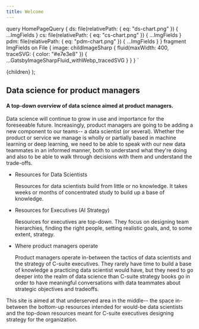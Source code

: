 ```yaml
---
title: Welcome
---
```


  query HomePageQuery {
    ds: file(relativePath: { eq: "ds-chart.png" }) {
      ...ImgFields
    }
    cs: file(relativePath: { eq: "cs-chart.png" }) {
      ...ImgFields
    }
    pdm: file(relativePath: { eq: "pdm-chart.png" }) {
      ...ImgFields
    }
  }
  fragment ImgFields on File {
    image: childImageSharp {
      fluid(maxWidth: 400, traceSVG: { color: "#e7e3e8" }) {
        ...GatsbyImageSharpFluid_withWebp_tracedSVG
      }
    }
  }
`

  <HeroWrapper>
    <Hero 
      title="Data ∩ Product"
      subtitle="The intersection of data science and product management."
    />
    <HeroContent id='home-content'>
      {children}
    </HeroContent>
  </HeroWrapper>
);

<div style={{ 
  textAlign: 'center',
}}>

<h2 style={{
  color: colors.text1,
}}>
Data science for product managers </h2>

<h4 style={{
  color: colors.primary,
}}>
A top-down overview of data science aimed at product managers.
</h4>

</div>

<div>

Data science will continue to grow in use and importance for the foreseeable future. Increasingly, product managers are going to be adding a new component to our teams-- a data scientist (or several). Whether the product or service we manage is wholly or partially based in machine learning or deep learning, we need to be able to speak with our new data teammates in an informed manner, both to understand what they're doing and also to be able to walk through decisions with them and understand the trade-offs.

</div>

<section class='charts'>
  <ul style={{
    display: 'grid',
    gridTemplateColumns: 'repeat(auto-fit, minmax(300px, 1fr))',
    gridGap: '1rem',
    alignContent: 'center',
    justifyContent: 'center',   
    listStyle: 'none',
    margin: 0,
  }}>
    <li style={{
      alignSelf: 'top',
      justifySelf: 'center',
    }}>
      <p style={{
        fontSize: '14px',
        textAlign: 'center',
        color: colors.primary,
        marginBottom: '5px',
      }}>
      Resources for Data Scientists</p>
      <GatsbyImage 
        alt="Data Scientists"
        fluid={props.data.ds.image.fluid}
      />
      <p>Resources for data scientists build from little or no knowledge. It takes weeks or months of concentrated study to build up a base of knowledge.</p>
    </li>
    <li style={{
      alignSelf: 'top',
      justifySelf: 'center',
    }}>
      <p style={{
        fontSize: '14px',
        textAlign: 'center',
        color: colors.primary,
        marginBottom: '5px',
      }}>
      Resources for Executives (AI Strategy)</p>
      <GatsbyImage 
        alt="C-Suite"
        fluid={props.data.cs.image.fluid}
      />
      <p>Resources for executives are top-down. They focus on designing team hierarchies, finding the right people, setting realistic goals, and, to some extent, strategy.</p>
    </li>
    <li style={{
      alignSelf: 'top',
      justifySelf: 'center',
    }}>
      <p style={{
        fontSize: '14px',
        textAlign: 'center',
        color: colors.primary,
        marginBottom: '5px',
      }}>
      Where product managers operate</p>
      <GatsbyImage 
        alt="Product Managers"
        fluid={props.data.pdm.image.fluid}
      />
      <p>Product managers operate in-between the tactics of data scientists and the strategy of C-suite executives. They rarely have time to build a base of knowledge a practicing data scientist would have, but they need to go deeper into the realm of data science than C-suite strategy books go in order to have meaningful conversations with data teammates about strategic objectives and tradeoffs.</p>
    </li>
  </ul>
</section>

<section style={{
  gridArea: '5 / 1 / 5 / 4',
}}>
This site is aimed at that underserved area in the middle-- the space in-between the bottom-up resources intended for would-be data scientists and the top-down resources meant for C-suite executives designing strategy for the organization.
</section>